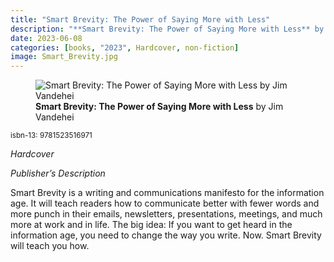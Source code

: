 ```yaml
---
title: "Smart Brevity: The Power of Saying More with Less"
description: "**Smart Brevity: The Power of Saying More with Less** by Jim Vandehei"
date: 2023-06-08
categories: [books, "2023", Hardcover, non-fiction]
image: Smart_Brevity.jpg
---
```

![**Smart Brevity: The Power of Saying More with Less** by Jim Vandehei](Smart_Brevity.jpg){fig-align="left"}

<sup>isbn-13: 9781523516971</sup>

*Hardcover*

*Publisher's Description*

Smart Brevity is a writing and communications manifesto for the information
age. It will teach readers how to communicate better with fewer words and
more punch in their emails, newsletters, presentations, meetings, and much
more at work and in life. The big idea: If you want to get heard in the
information age, you need to change the way you write. Now. Smart Brevity
will teach you how.
